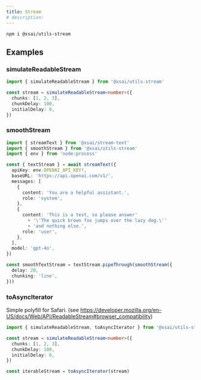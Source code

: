 ```yaml
---
title: Stream
# description:
---
```



<PkgSizeBadge pkg="@xsai/utils-stream" />

```package-install
npm i @xsai/utils-stream
```

## Examples

### simulateReadableStream

```ts twoslash
import { simulateReadableStream } from '@xsai/utils-stream'

const stream = simulateReadableStream<number>({
  chunks: [1, 2, 3],
  chunkDelay: 100,
  initialDelay: 0,
})
```

### smoothStream

```ts twoslash
import { streamText } from '@xsai/stream-text'
import { smoothStream } from '@xsai/utils-stream'
import { env } from 'node:process'

const { textStream } = await streamText({
  apiKey: env.OPENAI_API_KEY!,
  baseURL: 'https://api.openai.com/v1/',
  messages: [
    {
      content: 'You are a helpful assistant.',
      role: 'system',
    },
    {
      content: 'This is a test, so please answer'
        + '\'The quick brown fox jumps over the lazy dog.\''
        + 'and nothing else.',
      role: 'user',
    },
  ],
  model: 'gpt-4o',
})

const smoothTextStream = textStream.pipeThrough(smoothStream({
  delay: 20,
  chunking: 'line',
}))
```

### toAsyncIterator

Simple polyfill for Safari. (see https://developer.mozilla.org/en-US/docs/Web/API/ReadableStream#browser_compatibility)

```ts twoslash
import { simulateReadableStream, toAsyncIterator } from '@xsai/utils-stream'

const stream = simulateReadableStream<number>({
  chunks: [1, 2, 3],
  chunkDelay: 100,
  initialDelay: 0,
})

const iterableStream = toAsyncIterator(stream)
```
